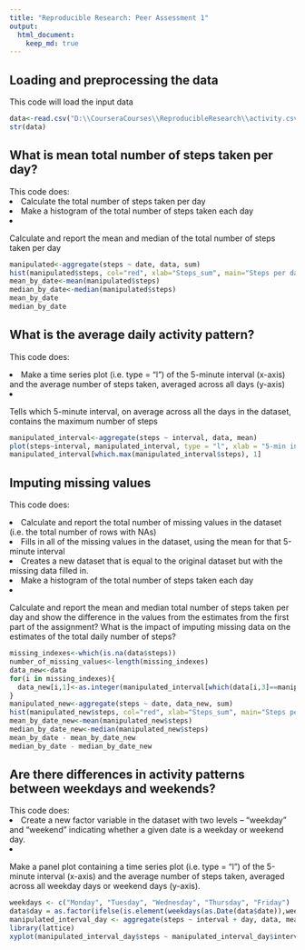 ```yaml
---
title: "Reproducible Research: Peer Assessment 1"
output: 
  html_document:
    keep_md: true
---
```


## Loading and preprocessing the data
This code will load the input data

```r
data<-read.csv("D:\\CourseraCourses\\ReproducibleResearch\\activity.csv")
str(data)
```




## What is mean total number of steps taken per day?

This code does:
<li> Calculate the total number of steps taken per day
<li> Make a histogram of the total number of steps taken each day
<li> Calculate and report the mean and median of the total number of steps taken per day


```r
manipulated<-aggregate(steps ~ date, data, sum)
hist(manipulated$steps, col="red", xlab="Steps_sum", main="Steps per day")
mean_by_date<-mean(manipulated$steps)
median_by_date<-median(manipulated$steps)
mean_by_date
median_by_date
```



## What is the average daily activity pattern?
This code does:

<li> Make a time series plot (i.e. type = "l") of the 5-minute interval (x-axis) and the average number of steps taken, averaged across all days (y-axis)
<li> Tells which 5-minute interval, on average across all the days in the dataset, contains the maximum number of steps

```r
manipulated_interval<-aggregate(steps ~ interval, data, mean)
plot(steps~interval, manipulated_interval, type = "l", xlab = "5-min interval", ylab = "Average across all Days", main = "Average number of steps taken", col = "blue")
manipulated_interval[which.max(manipulated_interval$steps), 1]
```



## Imputing missing values
This code does:

<li> Calculate and report the total number of missing values in the dataset (i.e. the total number of rows with NAs)
<li> Fills in all of the missing values in the dataset, using the mean for that 5-minute interval
<li> Creates a new dataset that is equal to the original dataset but with the missing data filled in.
<li> Make a histogram of the total number of steps taken each day
<li> Calculate and report the mean and median total number of steps taken per day and show the difference in the values from the estimates from the first part of the assignment? What is the impact of imputing missing data on the estimates of the total daily number of steps?


```r
missing_indexes<-which(is.na(data$steps))
number_of_missing_values<-length(missing_indexes)
data_new<-data
for(i in missing_indexes){
  data_new[i,1]<-as.integer(manipulated_interval[which(data[i,3]==manipulated_interval$interval),]$steps)
}
manipulated_new<-aggregate(steps ~ date, data_new, sum)
hist(manipulated_new$steps, col="red", xlab="Steps_sum", main="Steps per day")
mean_by_date_new<-mean(manipulated_new$steps)
median_by_date_new<-median(manipulated_new$steps)
mean_by_date - mean_by_date_new
median_by_date - median_by_date_new
```




## Are there differences in activity patterns between weekdays and weekends?

This code does:
<li> Create a new factor variable in the dataset with two levels – “weekday” and “weekend” indicating whether a given date is a weekday or weekend day.
<li> Make a panel plot containing a time series plot (i.e. type = "l") of the 5-minute interval (x-axis) and the average number of steps taken, averaged across all weekday days or weekend days (y-axis). 

```r
weekdays <- c("Monday", "Tuesday", "Wednesday", "Thursday", "Friday")
data$day = as.factor(ifelse(is.element(weekdays(as.Date(data$date)),weekdays), "Weekday", "Weekend"))
manipulated_interval_day <- aggregate(steps ~ interval + day, data, mean)
library(lattice)
xyplot(manipulated_interval_day$steps ~ manipulated_interval_day$interval|manipulated_interval_day$day, main="Average Steps per Day by Interval",xlab="Interval", ylab="Steps",layout=c(1,2), type="l")
```
